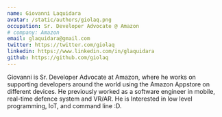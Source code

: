 ```yaml
---
name: Giovanni Laquidara
avatar: /static/authors/giolaq.png
occupation: Sr. Developer Advocate @ Amazon
# company: Amazon
email: glaquidara@gmail.com
twitter: https://twitter.com/giolaq
linkedin: https://www.linkedin.com/in/glaquidara
github: https://github.com/giolaq
---
```


Giovanni is Sr. Developer Advocate at Amazon, where he works on supporting developers around the world using the Amazon Appstore on different devices. He previously worked as a software engineer in mobile, real-time defence system and VR/AR. He is Interested in low level programming, IoT, and command line :D.